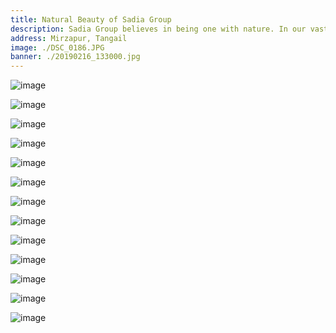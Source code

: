 ```yaml
---
title: Natural Beauty of Sadia Group
description: Sadia Group believes in being one with nature. In our vast project at Mirzapur, Tangail, we have an abundance of natural elements. There are over thousands of varieties of trees and plants. The fruits and vegetables gardens are maintained all around the year. There are also four ponds filled with fishes and surrounded by ducks. The livestock include cows, oxen, buffalos, goats, sheep, pigeons, chickens, and whatnot.
address: Mirzapur, Tangail
image: ./DSC_0186.JPG
banner: ./20190216_133000.jpg
---
```


<Row>
<Col>

![image](./20181208_153438.jpg)

</Col>
</Row>

<Row>
<Col>

![image](./DSC_0166.JPG)

</Col>
<Col>

![image](./DSC_0178.JPG)

</Col>
</Row>

<Row>
<Col>

![image](./DSC_0180.JPG)

</Col>
<Col>

![image](./DSC_0182.JPG)

</Col>
</Row>

<Row>
<Col>

![image](./DSC_0184.JPG)

</Col>
<Col>

![image](./DSC_0186.JPG)

</Col>
</Row>

<Row>
<Col>

![image](./DSC_0187.JPG)

</Col>
<Col>

![image](./DSC_0188.JPG)

</Col>
</Row>

<Row>
<Col>

![image](./DSC_0197.JPG)

</Col>
<Col>

![image](./DSC_0200.JPG)

</Col>
</Row>

<Row>
<Col>

![image](./DSC_0201.JPG)

</Col>
<Col>

![image](./DSC_0222.JPG)

</Col>
</Row>
